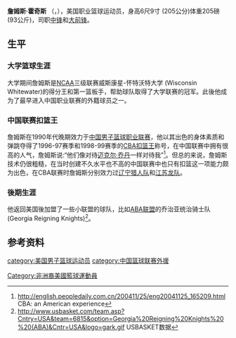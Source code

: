 {{篮球运动员
| name = 詹姆斯·霍奇斯<br />James Hodges
| position =[[中锋|中锋]]/[[大前锋|大前锋]]
| nickname =  
| height = 2.05cm (6尺9寸)
| weight = 93kg (205磅)
| team = ？
| nationality = {{USA}} 
| nationality_2 =
| birth_date = {{Birth date and age|1972|1|1}}
| birth_place = ？
| career_start = 199？
| career_end = ？
| former_teams = [[辽宁盼盼篮球俱乐部|辽宁猎人队]]、[[江苏南钢龙篮球俱乐部|江苏龙队]]。
}}
'''詹姆斯·霍奇斯''' （{{lang-en|'''James Hodges'''}}，{{bd|1972年|}}），美国职业篮球运动员，身高6尺9寸 (205公分)体重205磅 (93公斤)，司职[[中锋|中锋]]和[[大前锋|大前锋]]。

== 生平 ==
=== 大学篮球生涯 ===
大学期间詹姆斯是[[NCAA|NCAA]]三级联赛威斯康星-怀特沃特大学 (Wisconsin Whitewater)的得分王和第一篮板手，帮助球队取得了大学联赛的冠军。此後他成为了最早进入中国职业联赛的外籍球员之一。

=== 中国联赛扣篮王 ===
詹姆斯在1990年代晚期效力于[[中国男子篮球职业联赛|中国男子篮球职业联赛]]，他以其出色的身体素质和弹跳夺得了1996-97赛季和1998-99赛季的[[中国男子篮球职业联赛扣篮王|CBA扣篮王]]称号，在中国联赛中拥有很高的人气，詹姆斯说:“他们像对待[[迈克尔·乔丹|迈克尔·乔丹]]一样对待我”<ref>http://english.peopledaily.com.cn/200411/25/eng20041125_165209.html CBA: an American experience</ref>。但总的来说，詹姆斯技术仍很粗糙，在当时创建不久水平也不高的中国联赛中也只有扣篮这一项能力颇为出色，在CBA联赛时詹姆斯分别效力过[[辽宁盼盼篮球俱乐部|辽宁猎人队]]和[[江苏南钢龙篮球俱乐部|江苏龙队]]。

=== 後期生涯 ===
他返回美国後加盟了一些小联盟的球队，比如[[美国篮球协会_(21世纪)|ABA联盟]]的乔治亚统治骑士队 (Georgia Reigning Knights)<ref>http://www.usbasket.com/team.asp?Cntry=USA&team=6815&option=Georgia%20Reigning%20Knights%20%20(ABA)&Cntr=USA&logo=gark.gif {{Wayback|url=http://www.usbasket.com/team.asp?Cntry=USA&team=6815&option=Georgia%20Reigning%20Knights%20%20(ABA)&Cntr=USA&logo=gark.gif |date=20071019002313 }} USBASKET数据</ref>。

== 参考资料 ==
{{reflist}}

{{CBA全明星周末扣篮大赛冠军}}

{{Authority control}}
{{DEFAULTSORT:Hodges, James}}
[[category:美国男子篮球运动员|category:美国男子篮球运动员]]
[[Category:非洲裔美國籃球運動員|Category:非洲裔美國籃球運動員]]
[[category:中国篮球联赛外援|category:中国篮球联赛外援]]